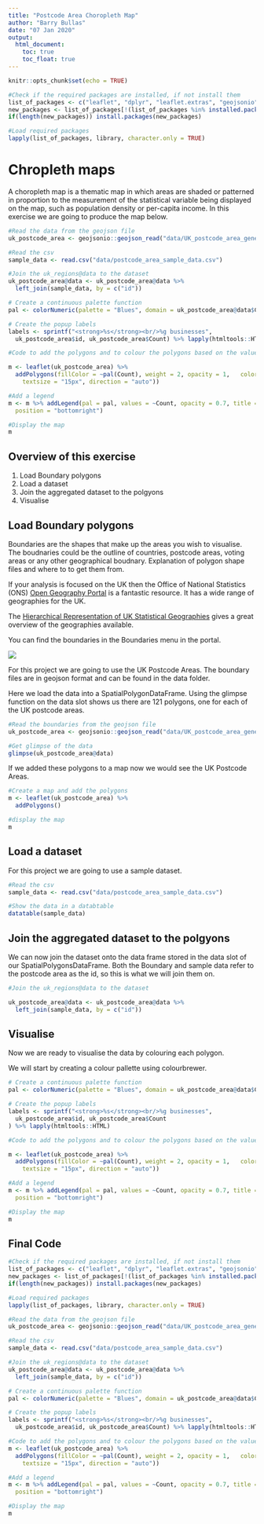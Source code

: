```yaml
---
title: "Postcode Area Choropleth Map"
author: "Barry Bullas"
date: "07 Jan 2020"
output: 
  html_document:
    toc: true
    toc_float: true
---
```


```r
knitr::opts_chunk$set(echo = TRUE)

#Check if the required packages are installed, if not install them
list_of_packages <- c("leaflet", "dplyr", "leaflet.extras", "geojsonio", "DT", "sp")
new_packages <- list_of_packages[!(list_of_packages %in% installed.packages()[,"Package"])]
if(length(new_packages)) install.packages(new_packages)

#Load required packages
lapply(list_of_packages, library, character.only = TRUE)
```

# Chropleth maps

A choropleth map is a thematic map in which areas are shaded or patterned in proportion to the measurement of the statistical variable being displayed on the map, such as population density or per-capita income.  In this exercise we are going to produce the map below.


```r
#Read the data from the geojson file
uk_postcode_area <- geojsonio::geojson_read("data/UK_postcode_area_generalised.geojson", what = "sp")

#Read the csv
sample_data <- read.csv("data/postcode_area_sample_data.csv")

#Join the uk_regions@data to the dataset 
uk_postcode_area@data <- uk_postcode_area@data %>%   
  left_join(sample_data, by = c("id"))

# Create a continuous palette function
pal <- colorNumeric(palette = "Blues", domain = uk_postcode_area@data$Count)

# Create the popup labels
labels <- sprintf("<strong>%s</strong><br/>%g businesses",
  uk_postcode_area$id, uk_postcode_area$Count) %>% lapply(htmltools::HTML)

#Code to add the polygons and to colour the polygons based on the value

m <- leaflet(uk_postcode_area) %>%
  addPolygons(fillColor = ~pal(Count), weight = 2, opacity = 1,   color = "white", dashArray = "3", fillOpacity = 0.7,   highlight = highlightOptions(weight = 5, color = "#666", dashArray = "", fillOpacity = 0.7, bringToFront = TRUE), label = labels, labelOptions = labelOptions(style = list("font-weight" = "normal", padding = "3px 8px"),
    textsize = "15px", direction = "auto"))

#Add a legend
m <- m %>% addLegend(pal = pal, values = ~Count, opacity = 0.7, title = NULL,
  position = "bottomright")

#Display the map
m

```

## Overview of this exercise

1. Load Boundary polygons
2. Load a dataset
3. Join the aggregated dataset to the polgyons
4. Visualise

## Load Boundary polygons

Boundaries are the shapes that make up the areas you wish to visualise.  The boudnaries could be the outline of countries, postcode areas, voting areas or any other geographical boudnary.  Explanation of polygon shape files and where to to get them from.

If your analysis is focused on the UK then the Office of National Statistics (ONS) [Open Geography Portal](http://geoportal.statistics.gov.uk/) is a fantastic resource. It has a wide range of geographies for the UK.  

The [Hierarchical Representation of UK Statistical Geographies](https://geoportal.statistics.gov.uk/datasets/hierarchical-representation-of-uk-statistical-geographies-december-2018) gives a great overview of the geographies available.

You can find the boundaries in the Boundaries menu in the portal.

![](img/ons_boundaries.png)

For this project we are going to use the UK Postcode Areas.  The boundary files are in geojson format and can be found in the data folder.

Here we load the data into a SpatialPolygonDataFrame.  Using the glimpse function on the data slot shows us there are 121 polygons, one for each of the UK postcode areas.  

```r
#Read the boundaries from the geojson file
uk_postcode_area <- geojsonio::geojson_read("data/UK_postcode_area_generalised.geojson", what = "sp")

#Get glimpse of the data
glimpse(uk_postcode_area@data)

```

If we added these polygons to a map now we would see the UK Postcode Areas.

```r
#Create a map and add the polygons
m <- leaflet(uk_postcode_area) %>%
  addPolygons()

#display the map
m
```

## Load a dataset

For this project we are going to use a sample dataset.

```r
#Read the csv
sample_data <- read.csv("data/postcode_area_sample_data.csv")

#Show the data in a databtable
datatable(sample_data)
```

## Join the aggregated dataset to the polgyons

We can now join the dataset onto the data frame stored in the data slot of our SpatialPolygonsDataFrame.  Both the Boundary and sample data refer to the postcode area as the id, so this is what we will join them on.

```r
#Join the uk_regions@data to the dataset 

uk_postcode_area@data <- uk_postcode_area@data %>%   
  left_join(sample_data, by = c("id"))

```

## Visualise

Now we are ready to visualise the data by colouring each polygon.  

We will start by creating a colour pallette using colourbrewer.

```r
# Create a continuous palette function
pal <- colorNumeric(palette = "Blues", domain = uk_postcode_area@data$Count)
```


```r
# Create the popup labels
labels <- sprintf("<strong>%s</strong><br/>%g businesses",
  uk_postcode_area$id, uk_postcode_area$Count
) %>% lapply(htmltools::HTML)

#Code to add the polygons and to colour the polygons based on the value

m <- leaflet(uk_postcode_area) %>%
  addPolygons(fillColor = ~pal(Count), weight = 2, opacity = 1,   color = "white", dashArray = "3", fillOpacity = 0.7,   highlight = highlightOptions(weight = 5, color = "#666", dashArray = "", fillOpacity = 0.7, bringToFront = TRUE), label = labels, labelOptions = labelOptions(style = list("font-weight" = "normal", padding = "3px 8px"),
    textsize = "15px", direction = "auto"))

#Add a legend
m <- m %>% addLegend(pal = pal, values = ~Count, opacity = 0.7, title = NULL,
  position = "bottomright")

#Display the map
m
```

## Final Code
```r
#Check if the required packages are installed, if not install them
list_of_packages <- c("leaflet", "dplyr", "leaflet.extras", "geojsonio", "DT", "sp")
new_packages <- list_of_packages[!(list_of_packages %in% installed.packages()[,"Package"])]
if(length(new_packages)) install.packages(new_packages)

#Load required packages
lapply(list_of_packages, library, character.only = TRUE)

#Read the data from the geojson file
uk_postcode_area <- geojsonio::geojson_read("data/UK_postcode_area_generalised.geojson", what = "sp")

#Read the csv
sample_data <- read.csv("data/postcode_area_sample_data.csv")

#Join the uk_regions@data to the dataset 
uk_postcode_area@data <- uk_postcode_area@data %>%   
  left_join(sample_data, by = c("id"))

# Create a continuous palette function
pal <- colorNumeric(palette = "Blues", domain = uk_postcode_area@data$Count)

# Create the popup labels
labels <- sprintf("<strong>%s</strong><br/>%g businesses",
  uk_postcode_area$id, uk_postcode_area$Count) %>% lapply(htmltools::HTML)

#Code to add the polygons and to colour the polygons based on the value
m <- leaflet(uk_postcode_area) %>%
  addPolygons(fillColor = ~pal(Count), weight = 2, opacity = 1,   color = "white", dashArray = "3", fillOpacity = 0.7,   highlight = highlightOptions(weight = 5, color = "#666", dashArray = "", fillOpacity = 0.7, bringToFront = TRUE), label = labels, labelOptions = labelOptions(style = list("font-weight" = "normal", padding = "3px 8px"),
    textsize = "15px", direction = "auto"))

#Add a legend
m <- m %>% addLegend(pal = pal, values = ~Count, opacity = 0.7, title = NULL,
  position = "bottomright")

#Display the map
m
```

